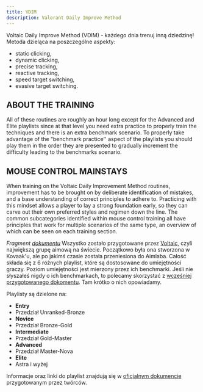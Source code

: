 ```yaml
---
title: VDIM
description: Valorant Daily Improve Method
---
```

Voltaic Daily Improve Method (VDIM) - każdego dnia trenuj inną dziedzinę! Metoda dzieląca na poszczególne aspekty:
- static clicking, 
- dynamic clicking, 
- precise tracking,
- reactive tracking,
- speed target switching,
- evasive target switching.
## ABOUT THE TRAINING
All of these routines are roughly an hour long except for the Advanced and Elite playlists since at that level you need extra practice to properly train the techniques and there is an extra benchmark scenario. To properly take advantage of the “benchmark practice'' aspect of the playlists you should play them in the order they are presented to gradually increment the difficulty leading to the benchmarks scenario.
## MOUSE CONTROL MAINSTAYS
When training on the Voltaic Daily Improvement Method routines, improvement has to be brought on by deliberate identification of mistakes, and a base understanding of correct principles to adhere to. Practicing with this mindset allows a player to lay a strong foundation early, so they can carve out their own preferred styles and regimen down the line. The common subcategories identified within mouse control training all have principles that work for multiple scenarios of the same type, an overview of which can be seen on each training section.

*Fragment [dokumentu](<https://docs.google.com/document/d/159k7gh4uDQ2FPcO3MjhAkROKOFQRkFJT3ge2yZLjgw4/edit>)*
Wszystko zostało przygotowane przez [Voltaic](<https://discord.gg/voltaic>), czyli największą grupę aimową na świecie. Początkowo była ona stworzona w Kovaak'u, ale po jakimś czasie została przeniesiona do Aimlaba. Całość składa się z 6 różnych playlist, które są dostosowane do umiejętności graczy. Poziom umiejętności jest mierzony przez ich benchmarki. Jeśli nie słyszałeś nigdy o ich benchmarkach, to polecamy skorzystać z [wcześniej przygotowanego dokomentu](/aimtrainery/voltaic-benchmarki/). Tam krótko o nich opowiadamy.

Playlisty są dzielone na:
- **Entry**
 - Przedział Unranked-Bronze
- **Novice**
 - Przedział Bronze-Gold
- **Intermediate**
 - Przedział Gold-Master
- **Advanced**
 - Przedział Master-Nova
- **Elite**
 - Astra i wyżej

Informacje oraz linki do playlist znajdują się w [oficjalnym dokumencie](<https://docs.google.com/document/d/159k7gh4uDQ2FPcO3MjhAkROKOFQRkFJT3ge2yZLjgw4/edit>) przygotowanym przez twórców.